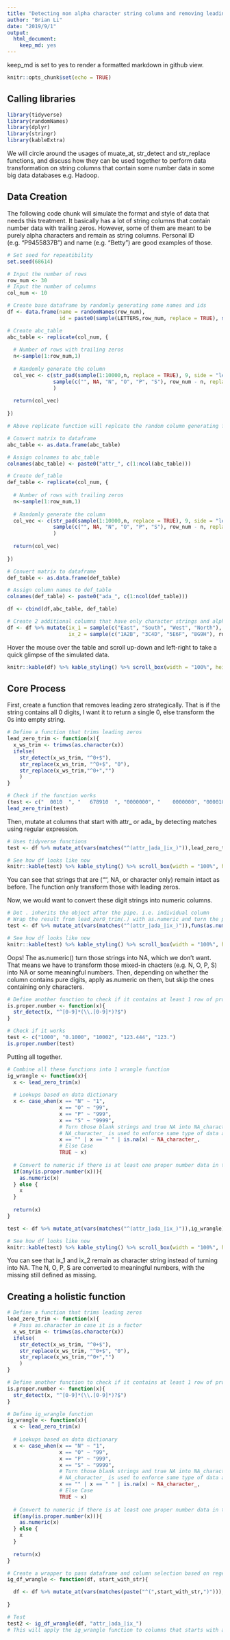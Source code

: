 ```yaml
---
title: "Detecting non alpha character string column and removing leading zeros"
author: "Brian Li"
date: "2019/9/1"
output: 
  html_document: 
    keep_md: yes
---
```


keep_md is set to yes to render a formatted markdown in github view.

```r
knitr::opts_chunk$set(echo = TRUE)
```

## Calling libraries

```r
library(tidyverse)
library(randomNames)
library(dplyr)
library(stringr)
library(kableExtra)
```

We will circle around the usages of muate_at, str_detect and str_replace functions, and discuss how they can be used together to perform data transformation on string columns that contain some number data in some big data databases e.g. Hadoop. 

## Data Creation

The following code chunk will simulate the format and style of data that needs this treatment. It basically has a lot of string columns that contain number data with trailing zeros. However, some of them are meant to be purely alpha characters and remain as string columns. Personal ID (e.g. "P9455837B") and name (e.g. "Betty") are good examples of those.

```r
# Set seed for repeatibility
set.seed(68614)

# Input the number of rows
row_num <- 30
# Input the number of columns
col_num <- 10

# Create base dataframe by randomly generating some names and ids
df <- data.frame(name = randomNames(row_num), 
                 id = paste0(sample(LETTERS,row_num, replace = TRUE), sample(c(1:1000000), row_num), sample(LETTERS,row_num, replace = TRUE)))

# Create abc_table
abc_table <- replicate(col_num, {
  
  # Number of rows with trailing zeros
  n<-sample(1:row_num,1)
  
  # Randomly generate the column
  col_vec <- c(str_pad(sample(1:10000,n, replace = TRUE), 9, side = "left", pad = "0"),
               sample(c("", NA, "N", "O", "P", "S"), row_num - n, replace = TRUE)
               )
  
  return(col_vec)
  
})

# Above replicate function will replcate the random column generating function for whatever col_num times (with each replication using a different seed)

# Convert matrix to dataframe
abc_table <- as.data.frame(abc_table)

# Assign colnames to abc_table
colnames(abc_table) <- paste0("attr_", c(1:ncol(abc_table)))

# Create def_table
def_table <- replicate(col_num, {
  
  # Number of rows with trailing zeros
  n<-sample(1:row_num,1)
  
  # Randomly generate the column
  col_vec <- c(str_pad(sample(1:10000,n, replace = TRUE), 9, side = "left", pad = "0"),
               sample(c("", NA, "N", "O", "P", "S"), row_num - n, replace = TRUE)
               )
  
  return(col_vec)
  
})

# Convert matrix to dataframe
def_table <- as.data.frame(def_table)

# Assign column names to def_table
colnames(def_table) <- paste0("ada_", c(1:ncol(def_table)))

df <- cbind(df,abc_table, def_table)

# Create 2 additional columns that have only character strings and alpha-numeric strings
df <- df %>% mutate(ix_1 = sample(c("East", "South", "West", "North"), row_num, replace = TRUE),
                    ix_2 = sample(c("1A2B", "3C4D", "5E6F", "8G9H"), row_num, replace = TRUE))

```

Hover the mouse over the table and scroll up-down and left-right to take a quick glimpse of the simulated data.

```r
knitr::kable(df) %>% kable_styling() %>% scroll_box(width = "100%", height = "600px")
```

## Core Process
First, create a function that removes leading zero strategically. That is if the string contains all 0 digits, I want it to return a single 0, else transform the 0s into empty string.

```r

# Define a function that trims leading zeros
lead_zero_trim <- function(x){
  x_ws_trim <- trimws(as.character(x))
  ifelse(
    str_detect(x_ws_trim, "^0+$"), 
    str_replace(x_ws_trim, "^0+$", "0"), 
    str_replace(x_ws_trim,"^0+","")
    )
}

# Check if the function works
(test <- c("  0010  ", "   678910  ", "0000000", "    0000000", "0000100000000", "000000.9910"))
lead_zero_trim(test)

```

Then, mutate at columns that start with attr_ or ada_ by detecting matches using regular expression. 

```r

# Uses tidyverse functions
test <- df %>% mutate_at(vars(matches("^(attr_|ada_|ix_)")),lead_zero_trim)

# See how df looks like now
knitr::kable(test) %>% kable_styling() %>% scroll_box(width = "100%", height = "600px")

```

You can see that strings that are ("", NA, or character only) remain intact as before. The function only transform those with leading zeros.<br>

Now, we would want to convert these digit strings into numeric columns.

```r

# Dot . inherits the object after the pipe. i.e. individual column
# Wrap the result from lead_zer0_trim(.) with as.numeric and turn the process into a temp function by funs()
test <- df %>% mutate_at(vars(matches("^(attr_|ada_|ix_)")),funs(as.numeric(lead_zero_trim(.))))

# See how df looks like now
knitr::kable(test) %>% kable_styling() %>% scroll_box(width = "100%", height = "600px")

```

Oops! The as.numeric() turn those strings into NA, which we don't want.<br>
That means we have to transform those mixed-in chacters (e.g. N, O, P, S) into NA or some meaningful numbers. Then, depending on whether the column contains pure digits, apply as.numeric on them, but skip the ones containing only characters.

```r

# Define another function to check if it contains at least 1 row of proper number
is.proper.number <- function(x){
  str_detect(x, "^[0-9]*(\\.[0-9]*)?$")
}

# Check if it works
test <- c("1000", "0.1000", "10002", "123.444", "123.")
is.proper.number(test)

```
Putting all together.
```r

# Combine all these functions into 1 wrangle function
ig_wrangle <- function(x){
  x <- lead_zero_trim(x)
  
  # Lookups based on data dictionary
  x <- case_when(x == "N" ~ "1",
                 x == "O" ~ "99",
                 x == "P" ~ "999",
                 x == "S" ~ "9999",
                 # Turn those blank strings and true NA into NA_character_
                 # NA_character_ is used to enforce same type of data across entire column
                 x == "" | x == " " | is.na(x) ~ NA_character_,
                 # Else Case
                 TRUE ~ x)
  
  # Convert to numeric if there is at least one proper number data in that column
  if(any(is.proper.number(x))){
    as.numeric(x)
  } else {
    x
  }
  
  return(x)
}

test <- df %>% mutate_at(vars(matches("^(attr_|ada_|ix_)")),ig_wrangle)

# See how df looks like now
knitr::kable(test) %>% kable_styling() %>% scroll_box(width = "100%", height = "600px")


```
You can see that ix_1 and ix_2 remain as character string instead of turning into NA. The N, O, P, S are converted to meaningful numbers, with the missing still defined as missing. 

## Creating a holistic function
```r

# Define a function that trims leading zeros
lead_zero_trim <- function(x){
  # Pass as.character in case it is a factor
  x_ws_trim <- trimws(as.character(x))
  ifelse(
    str_detect(x_ws_trim, "^0+$"), 
    str_replace(x_ws_trim, "^0+$", "0"), 
    str_replace(x_ws_trim,"^0+","")
    )
}

# Define another function to check if it contains at least 1 row of proper number
is.proper.number <- function(x){
  str_detect(x, "^[0-9]*(\\.[0-9]*)?$")
}

# Define ig_wrangle function
ig_wrangle <- function(x){
  x <- lead_zero_trim(x)
  
  # Lookups based on data dictionary
  x <- case_when(x == "N" ~ "1",
                 x == "O" ~ "99",
                 x == "P" ~ "999",
                 x == "S" ~ "9999",
                 # Turn those blank strings and true NA into NA_character_
                 # NA_character_ is used to enforce same type of data across entire column
                 x == "" | x == " " | is.na(x) ~ NA_character_,
                 # Else Case
                 TRUE ~ x)
  
  # Convert to numeric if there is at least one proper number data in that column
  if(any(is.proper.number(x))){
    as.numeric(x)
  } else {
    x
  }
  
  return(x)
}

# Create a wrapper to pass dataframe and column selection based on regex starts with
ig_df_wrangle <- function(df, start_with_str){

  df <- df %>% mutate_at(vars(matches(paste("^(",start_with_str,")"))),ig_wrangle)
  
}

# Test
test2 <- ig_df_wrangle(df, "attr_|ada_|ix_")
# This will apply the ig_wrangle function to columns that starts with attr_, ada_ or ix_

```

